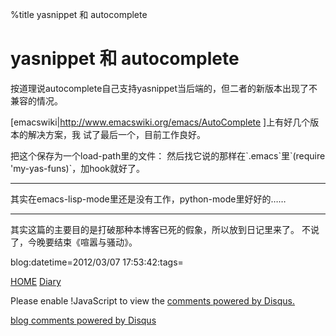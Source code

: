 %title yasnippet 和 autocomplete


=yasnippet 和 autocomplete=

按道理说autocomplete自己支持yasnippet当后端的，但二者的新版本出现了不兼容的情况。

[emacswiki|http://www.emacswiki.org/emacs/AutoComplete ]上有好几个版本的解决方案，我
试了最后一个，目前工作良好。

把这个保存为一个load-path里的文件：
{{{class="brush:clj;"

;;
;; Put this in your .emacs:
;; 		(require 'my-yas-funs)
;;
;; To use in a given major-mode, e.g., js-mode, use:
;;		(add-hook 'js-mode-hook (lambda () (yas/minor-mode-on)))
;;		(add-hook 'js-mode-hook (lambda () (add-to-list 'ac-sources `ac-new-yas-source)))
;;
;; Works best with the following:
;;		(define-key ac-complete-mode-map "\t" 'ac-complete)
;;		(define-key ac-complete-mode-map "\r" nil)
;;		(setq yas/trigger-key "TAB")
;;

(require 'yasnippet)

(defvar yas-candidates nil)

(defun init-yas-candidates ()
	(let ((table (yas/get-snippet-tables major-mode)))
		(if table
		  (let (candidates (list))
				(mapcar (lambda (mode)          
				  (maphash (lambda (key value)    
					(push key candidates))          
				  (yas/table-hash mode))) 
				table)				
			(setq yas-candidates candidates)))))
			
			
(defvar ac-new-yas-source
	'(	(init . init-yas-candidates)
		(candidates . yas-candidates)
		(action . yas/expand)
		(symbol . "a")))

(provide 'my-yas-funs)
}}}
然后找它说的那样在`.emacs`里`(require 'my-yas-funs)`，加hook就好了。

----

其实在emacs-lisp-mode里还是没有工作，python-mode里好好的……

----

其实这篇的主要目的是打破那种本博客已死的假象，所以放到日记里来了。
不说了，今晚要结束《喧嚣与骚动》。


blog:datetime=2012/03/07 17:53:42:tags=


[[../index|HOME]]   [[diary|Diary]]

<div id="disqus_thread"></div>
<script type="text/javascript" src="comment.js">
</script>
<noscript>Please enable !JavaScript to view the <a href="http://disqus.com/?ref_noscript">comments powered by Disqus.</a></noscript>
<a href="http://disqus.com" class="dsq-brlink">blog comments powered by <span class="logo-disqus">Disqus</span></a>
<script type="text/javascript" src="count.js">
</script>



